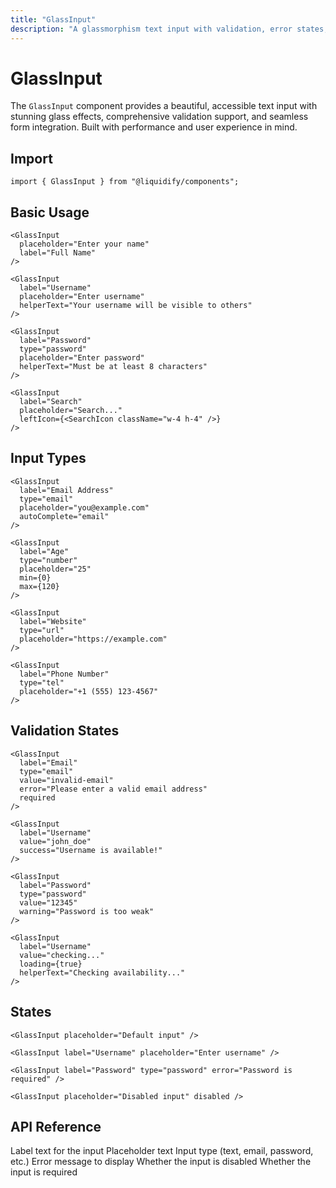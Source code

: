 ```yaml
---
title: "GlassInput"
description: "A glassmorphism text input with validation, error states, and comprehensive form support"
---
```


# GlassInput

The `GlassInput` component provides a beautiful, accessible text input with stunning glass effects, comprehensive validation support, and seamless form integration. Built with performance and user experience in mind.

## Import

```tsx
import { GlassInput } from "@liquidify/components";
```

## Basic Usage

<CodeGroup>

```tsx Simple Input
<GlassInput 
  placeholder="Enter your name" 
  label="Full Name" 
/>
```

```tsx With Help Text
<GlassInput 
  label="Username"
  placeholder="Enter username"
  helperText="Your username will be visible to others"
/>
```

```tsx Password Input
<GlassInput
  label="Password"
  type="password"
  placeholder="Enter password"
  helperText="Must be at least 8 characters"
/>
```

```tsx With Icon
<GlassInput
  label="Search"
  placeholder="Search..."
  leftIcon={<SearchIcon className="w-4 h-4" />}
/>
```

</CodeGroup>

## Input Types

<CodeGroup>

```tsx Email
<GlassInput
  label="Email Address"
  type="email"
  placeholder="you@example.com"
  autoComplete="email"
/>
```

```tsx Number
<GlassInput
  label="Age"
  type="number"
  placeholder="25"
  min={0}
  max={120}
/>
```

```tsx URL
<GlassInput
  label="Website"
  type="url"
  placeholder="https://example.com"
/>
```

```tsx Tel
<GlassInput
  label="Phone Number"
  type="tel"
  placeholder="+1 (555) 123-4567"
/>
```

</CodeGroup>

## Validation States

<CodeGroup>

```tsx Error State
<GlassInput
  label="Email"
  type="email"
  value="invalid-email"
  error="Please enter a valid email address"
  required
/>
```

```tsx Success State
<GlassInput
  label="Username"
  value="john_doe"
  success="Username is available!"
/>
```

```tsx Warning State
<GlassInput
  label="Password"
  type="password"
  value="12345"
  warning="Password is too weak"
/>
```

```tsx Loading State
<GlassInput
  label="Username"
  value="checking..."
  loading={true}
  helperText="Checking availability..."
/>
```

</CodeGroup>

## States

<CodeGroup>

```tsx Default
<GlassInput placeholder="Default input" />
```

```tsx With Label
<GlassInput label="Username" placeholder="Enter username" />
```

```tsx With Error
<GlassInput label="Password" type="password" error="Password is required" />
```

```tsx Disabled
<GlassInput placeholder="Disabled input" disabled />
```

</CodeGroup>

## API Reference

<ResponseField name="label" type="string">
  Label text for the input
</ResponseField>

<ResponseField name="placeholder" type="string">
  Placeholder text
</ResponseField>

<ResponseField name="type" type="string" default="text">
  Input type (text, email, password, etc.)
</ResponseField>

<ResponseField name="error" type="string">
  Error message to display
</ResponseField>

<ResponseField name="disabled" type="boolean" default="false">
  Whether the input is disabled
</ResponseField>

<ResponseField name="required" type="boolean" default="false">
  Whether the input is required
</ResponseField>
